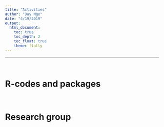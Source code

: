 ```yaml
---
title: "Activities"
author: "Duy Ngo"
date: "4/19/2019"
output: 
  html_document:
    toc: true
    toc_depth: 2
    toc_float: true
    theme: flatly
---
```


***
<br>

R-codes and packages
=========================================================================


<br>

Research group
=========================================================================